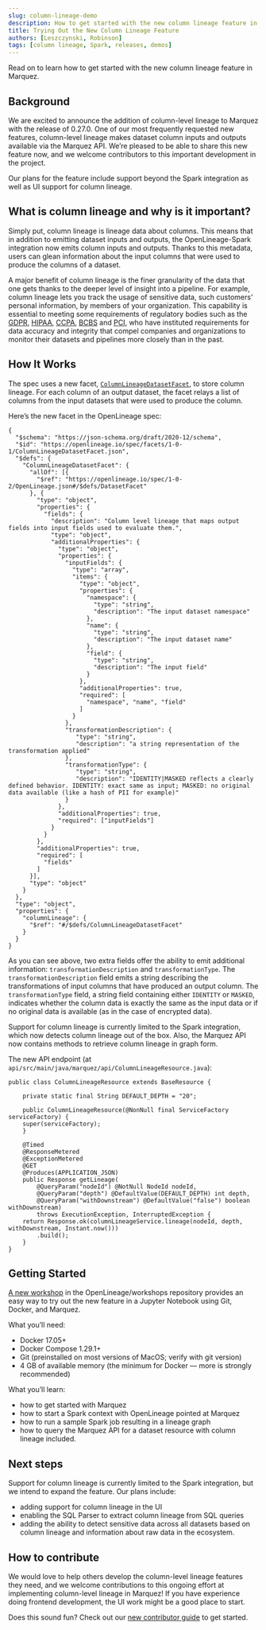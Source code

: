 ```yaml
---
slug: column-lineage-demo
description: How to get started with the new column lineage feature in Marquez.
title: Trying Out the New Column Lineage Feature
authors: [Leszczynski, Robinson]
tags: [column lineage, Spark, releases, demos] 
---
```


Read on to learn how to get started with the new column lineage feature in Marquez.

<!--truncate-->

## Background

We are excited to announce the addition of column-level lineage to Marquez with the release of 0.27.0. One of our most frequently requested new features, column-level lineage makes dataset column inputs and outputs available via the Marquez API. We’re pleased to be able to share this new feature now, and we welcome contributors to this important development in the project.

Our plans for the feature include support beyond the Spark integration as well as UI support for column lineage.  

## What is column lineage and why is it important?

Simply put, column lineage is lineage data about columns. This means that in addition to emitting dataset inputs and outputs, the OpenLineage-Spark integration now emits column inputs and outputs. Thanks to this metadata, users can glean information about the input columns that were used to produce the columns of a dataset.

A major benefit of column lineage is the finer granularity of the data that one gets thanks to the deeper level of insight into a pipeline. For example, column lineage lets you track the usage of sensitive data, such customers’ personal information, by members of your organization. This capability is essential to meeting some requirements of regulatory bodies such as the [GDPR](https://gdpr-info.eu/), [HIPAA](https://www.hhs.gov/hipaa/index.html), [CCPA](https://oag.ca.gov/privacy/ccpa), [BCBS](https://www.bis.org/bcbs/) and [PCI](https://www.pcisecuritystandards.org/), who have instituted requirements for data accuracy and integrity that compel companies and organizations to monitor their datasets and pipelines more closely than in the past. 

## How It Works

The spec uses a new facet, [`ColumnLineageDatasetFacet`](https://github.com/OpenLineage/OpenLineage/blob/main/spec/facets/ColumnLineageDatasetFacet.json), to store column lineage. For each column of an output dataset, the facet relays a list of columns from the input datasets that were used to produce the column.

Here’s the new facet in the OpenLineage spec:

```
{
  "$schema": "https://json-schema.org/draft/2020-12/schema",
  "$id": "https://openlineage.io/spec/facets/1-0-1/ColumnLineageDatasetFacet.json",
  "$defs": {
    "ColumnLineageDatasetFacet": {
      "allOf": [{
        "$ref": "https://openlineage.io/spec/1-0-2/OpenLineage.json#/$defs/DatasetFacet"
      }, {
        "type": "object",
        "properties": {
          "fields": {
            "description": "Column level lineage that maps output fields into input fields used to evaluate them.",
            "type": "object",
            "additionalProperties": {
              "type": "object",
              "properties": {
                "inputFields": {
                  "type": "array",
                  "items": {
                    "type": "object",
                    "properties": {
                      "namespace": {
                        "type": "string",
                        "description": "The input dataset namespace"
                      },
                      "name": {
                        "type": "string",
                        "description": "The input dataset name"
                      },
                      "field": {
                        "type": "string",
                        "description": "The input field"
                      }
                    },
                    "additionalProperties": true,
                    "required": [
                      "namespace", "name", "field"
                    ]
                  }
                },
                "transformationDescription": {
                   "type": "string",
                   "description": "a string representation of the transformation applied"
                },
                "transformationType": {
                   "type": "string",
                   "description": "IDENTITY|MASKED reflects a clearly defined behavior. IDENTITY: exact same as input; MASKED: no original data available (like a hash of PII for example)"
                }
              },
              "additionalProperties": true,
              "required": ["inputFields"]
            }      
          }    
        },
        "additionalProperties": true,
        "required": [
          "fields"
        ]
      }],
      "type": "object"
    }
  },
  "type": "object",
  "properties": {
    "columnLineage": {
      "$ref": "#/$defs/ColumnLineageDatasetFacet"
    }
  }
}
```

As you can see above, two extra fields offer the ability to emit additional information: `transformationDescription` and `transformationType`. The `transformationDescription` field emits a string describing the transformations of input columns that have produced an output column. The `transformationType` field, a string field containing either `IDENTITY` or `MASKED`, indicates whether the column data is exactly the same as the input data or if no original data is available (as in the case of encrypted data).

Support for column lineage is currently limited to the Spark integration, which now detects column lineage out of the box. Also, the Marquez API now contains methods to retrieve column lineage in graph form.

The new API endpoint (at `api/src/main/java/marquez/api/ColumnLineageResource.java`):

```
public class ColumnLineageResource extends BaseResource {

    private static final String DEFAULT_DEPTH = "20";

    public ColumnLineageResource(@NonNull final ServiceFactory serviceFactory) {
    super(serviceFactory);
    }

    @Timed
    @ResponseMetered
    @ExceptionMetered
    @GET
    @Produces(APPLICATION_JSON)
    public Response getLineage(
        @QueryParam("nodeId") @NotNull NodeId nodeId,
        @QueryParam("depth") @DefaultValue(DEFAULT_DEPTH) int depth,
        @QueryParam("withDownstream") @DefaultValue("false") boolean withDownstream)
        throws ExecutionException, InterruptedException {
    return Response.ok(columnLineageService.lineage(nodeId, depth, withDownstream, Instant.now()))
        .build();
    }
}
```

## Getting Started

[A new workshop](https://github.com/OpenLineage/workshops/tree/main/spark) in the OpenLineage/workshops repository provides an easy way to try out the new feature in a Jupyter Notebook using Git, Docker, and Marquez. 

What you’ll need:
- Docker 17.05+
- Docker Compose 1.29.1+
- Git (preinstalled on most versions of MacOS; verify with git version)
- 4 GB of available memory (the minimum for Docker — more is strongly recommended)

What you’ll learn:
- how to get started with Marquez
- how to start a Spark context with OpenLineage pointed at Marquez
- how to run a sample Spark job resulting in a lineage graph
- how to query the Marquez API for a dataset resource with column lineage included.

## Next steps

Support for column lineage is currently limited to the Spark integration, but we intend to expand the feature. Our plans include:
- adding support for column lineage in the UI
- enabling the SQL Parser to extract column lineage from SQL queries
- adding the ability to detect sensitive data across all datasets based on column lineage and information about raw data in the ecosystem.

## How to contribute

We would love to help others develop the column-level lineage features they need, and we welcome contributions to this ongoing effort at implementing column-level lineage in Marquez! If you have experience doing frontend development, the UI work might be a good place to start. 

Does this sound fun? Check out our [new contributor guide](https://github.com/MarquezProject/marquez/blob/main/CONTRIBUTING.md) to get started.
